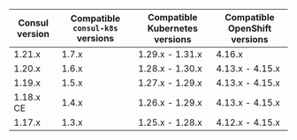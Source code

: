 | Consul version | Compatible `consul-k8s` versions | Compatible Kubernetes versions | Compatible OpenShift versions |
| -------------- | -------------------------------- | -------------------------------| ------------------------------|
| 1.21.x         | 1.7.x                            | 1.29.x - 1.31.x                | 4.16.x                        |
| 1.20.x         | 1.6.x                            | 1.28.x - 1.30.x                | 4.13.x - 4.15.x               |
| 1.19.x         | 1.5.x                            | 1.27.x - 1.29.x                | 4.13.x - 4.15.x               |
| 1.18.x CE      | 1.4.x                            | 1.26.x - 1.29.x                | 4.13.x - 4.15.x               |
| 1.17.x         | 1.3.x                            | 1.25.x - 1.28.x                | 4.12.x - 4.15.x               |